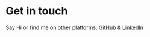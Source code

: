 # Get in touch

Say Hi or find me on other platforms: [GitHub](https://github.com/IqraMahmood) & [LinkedIn](https://www.linkedin.com/in/iqra-mahmood-87655818a/)
